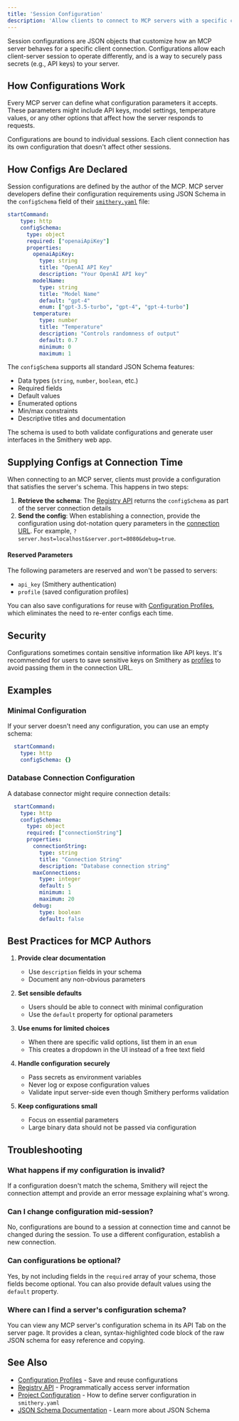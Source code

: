 ```yaml
---
title: 'Session Configuration'
description: 'Allow clients to connect to MCP servers with a specific configuration.'
---
```


Session configurations are JSON objects that customize how an MCP server behaves for a specific client connection. Configurations allow each client-server session to operate differently, and is a way to securely pass secrets (e.g., API keys) to your server.

## How Configurations Work

Every MCP server can define what configuration parameters it accepts. These parameters might include API keys, model settings, temperature values, or any other options that affect how the server responds to requests.

<Info>
  Configurations are bound to individual sessions. Each client connection has its own configuration that doesn't affect other sessions.
</Info>

## How Configs Are Declared

Session configurations are defined by the author of the MCP.
MCP server developers define their configuration requirements using JSON Schema in the `configSchema` field of their [`smithery.yaml`](/build/project-config/smithery-yaml) file:

```yaml smithery.yaml
startCommand:
    type: http
    configSchema:
      type: object
      required: ["openaiApiKey"]
      properties:
        openaiApiKey:
          type: string
          title: "OpenAI API Key"
          description: "Your OpenAI API key"
        modelName:
          type: string
          title: "Model Name"
          default: "gpt-4"
          enum: ["gpt-3.5-turbo", "gpt-4", "gpt-4-turbo"]
        temperature:
          type: number
          title: "Temperature"
          description: "Controls randomness of output"
          default: 0.7
          minimum: 0
          maximum: 1
```

The `configSchema` supports all standard JSON Schema features:
- Data types (`string`, `number`, `boolean`, etc.)
- Required fields
- Default values
- Enumerated options
- Min/max constraints
- Descriptive titles and documentation

The schema is used to both validate configurations and generate user interfaces in the Smithery web app.

## Supplying Configs at Connection Time

When connecting to an MCP server, clients must provide a configuration that satisfies the server's schema. This happens in two steps:

1. **Retrieve the schema**: The [Registry API](/use/registry) returns the `configSchema` as part of the server connection details
2. **Send the config**: When establishing a connection, provide the configuration using dot-notation query parameters in the [connection URL](/use/connect). For example, `?server.host=localhost&server.port=8080&debug=true`.

#### Reserved Parameters
The following parameters are reserved and won't be passed to servers:
- `api_key` (Smithery authentication)
- `profile` (saved configuration profiles)

You can also save configurations for reuse with [Configuration Profiles](/use/profiles), which eliminates the need to re-enter configs each time.

## Security

Configurations sometimes contain sensitive information like API keys. It's recommended for users to save sensitive keys on Smithery as [profiles](/use/profiles) to avoid passing them in the connection URL.

## Examples

### Minimal Configuration

If your server doesn't need any configuration, you can use an empty schema:

```yaml smithery.yaml
  startCommand:
    type: http
    configSchema: {}
```

### Database Connection Configuration

A database connector might require connection details:

```yaml smithery.yaml
  startCommand:
    type: http
    configSchema:
      type: object
      required: ["connectionString"]
      properties:
        connectionString:
          type: string
          title: "Connection String"
          description: "Database connection string"
        maxConnections:
          type: integer
          default: 5
          minimum: 1
          maximum: 20
        debug:
          type: boolean
          default: false
```

## Best Practices for MCP Authors

1. **Provide clear documentation**
   - Use `description` fields in your schema
   - Document any non-obvious parameters

2. **Set sensible defaults**
   - Users should be able to connect with minimal configuration
   - Use the `default` property for optional parameters

3. **Use enums for limited choices**
   - When there are specific valid options, list them in an `enum`
   - This creates a dropdown in the UI instead of a free text field

4. **Handle configuration securely**
   - Pass secrets as environment variables
   - Never log or expose configuration values
   - Validate input server-side even though Smithery performs validation

5. **Keep configurations small**
   - Focus on essential parameters
   - Large binary data should not be passed via configuration

## Troubleshooting

### What happens if my configuration is invalid?

If a configuration doesn't match the schema, Smithery will reject the connection attempt and provide an error message explaining what's wrong.

### Can I change configuration mid-session?

No, configurations are bound to a session at connection time and cannot be changed during the session. To use a different configuration, establish a new connection.

### Can configurations be optional?

Yes, by not including fields in the `required` array of your schema, those fields become optional. You can also provide default values using the `default` property.

### Where can I find a server's configuration schema?

You can view any MCP server's configuration schema in its API Tab on the server page. It provides a clean, syntax-highlighted code block of the raw JSON schema for easy reference and copying.

## See Also

- [Configuration Profiles](/use/profiles) - Save and reuse configurations
- [Registry API](/use/registry) - Programmatically access server information
- [Project Configuration](/build/project-config) - How to define server configuration in `smithery.yaml`
- [JSON Schema Documentation](https://json-schema.org/understanding-json-schema/) - Learn more about JSON Schema
